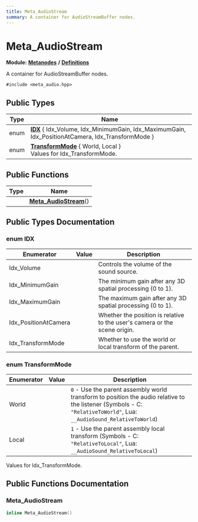 ```yaml
---
title: Meta_AudioStream
summary: A container for AudioStreamBuffer nodes. 
---
```


# Meta_AudioStream

**Module:** **[Metanodes](../../modules/metanodes/index.mdx)** **/** **[Definitions](../../modules/metanodes/definitions.mdx)**

A container for AudioStreamBuffer nodes. 

`#include <meta_audio.hpp>`

## Public Types

| Type           | Name           |
| -------------- | -------------- |
| enum| **[IDX](#enum-idx)** \{ Idx_Volume, Idx_MinimumGain, Idx_MaximumGain, Idx_PositionAtCamera, Idx_TransformMode \} |
| enum| **[TransformMode](#enum-transformmode)** \{ World, Local \}<br />Values for Idx_TransformMode.  |

## Public Functions

| Type           | Name           |
| -------------- | -------------- |
| | **[Meta_AudioStream](#meta-audiostream)**() |

## Public Types Documentation

### enum IDX

| Enumerator | Value | Description |
| ---------- | ----- | ----------- |
| Idx_Volume | | Controls the volume of the sound source.   |
| Idx_MinimumGain | | The minimum gain after any 3D spatial processing (0 to 1).   |
| Idx_MaximumGain | | The maximum gain after any 3D spatial processing (0 to 1).   |
| Idx_PositionAtCamera | | Whether the position is relative to the user's camera or the scene origin.   |
| Idx_TransformMode | | Whether to use the world or local transform of the parent.   |

### enum TransformMode

| Enumerator | Value | Description |
| ---------- | ----- | ----------- |
| World | | `0` - Use the parent assembly world transform to position the audio relative to the listener (Symbols - C: `"RelativeToWorld"`, Lua: `__AudioSound_RelativeToWorld`)   |
| Local | | `1` - Use the parent assembly local transform (Symbols - C: `"RelativeToLocal"`, Lua: `__AudioSound_RelativeToLocal`)   |

Values for Idx_TransformMode. 

## Public Functions Documentation

### Meta_AudioStream

```cpp
inline Meta_AudioStream()
```
